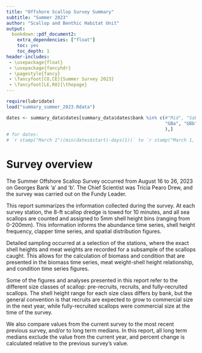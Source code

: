 ```yaml
--- 
title: "Offshore Scallop Survey Summary"
subtitle: "Summer 2023"
author: "Scallop and Benthic Habitat Unit"
output: 
  bookdown::pdf_document2:
    extra_dependencies: ["float"]
    toc: yes
    toc_depth: 1
header-includes:
 - \usepackage{float}
 - \usepackage{fancyhdr}
 - \pagestyle{fancy}
 - \fancyfoot[CO,CE]{Summer Survey 2023}
 - \fancyfoot[LE,RO]{\thepage}
---
```


```r
require(lubridate)
load("summary_summer_2023.Rdata")

dates <- summary_data$dates[summary_data$dates$bank %in% c(#"Mid", "Sab", "Ger", "BBn", "BBs", "GB",
                                                           "GBa", "GBb"
                                                           ),]
# for dates:
# `r stamp("March 1")(min(dates$start)-days(1))` to `r stamp("March 1, 2021")(max(dates$end) + days(1))`
```

 
\newpage


# Survey overview

The Summer Offshore Scallop Survey occurred from August 16 to 26, 2023 on Georges Bank 'a' and 'b'. The Chief Scientist was Tricia Pearo Drew, and the survey was carried out on the Fundy Leader.

This report summarizes the information collected during the survey. At each survey station, the 8-ft scallop dredge is towed for 10 minutes, and all sea scallops are counted and assigned to 5mm shell height bins (ranging from 0-200mm). This information informs the abundance time series, shell height frequency, clapper time series, and spatial distribution figures. 

Detailed sampling occurred at a selection of the stations, where the exact shell heights and meat weights are recorded for a subsample of the scallops caught. This allows for the calculation of biomass and condition that are presented in the biomass time series, meat weight-shell height relationship, and condition time series figures. 

Some of the figures and analyses presented in this report refer to the different size classes of scallop: pre-recruits, recruits, and fully-recruited scallops. The shell height range for each size class differs by bank, but the general convention is that recruits are expected to grow to commercial size in the next year, while fully-recruited scallops were commercial size at the time of the survey. 

We also compare values from the current survey to the most recent previous survey, and/or to long term medians. In this report, all long term medians exclude the value from the current year, and percent change is calculated relative to the previous survey’s value.



